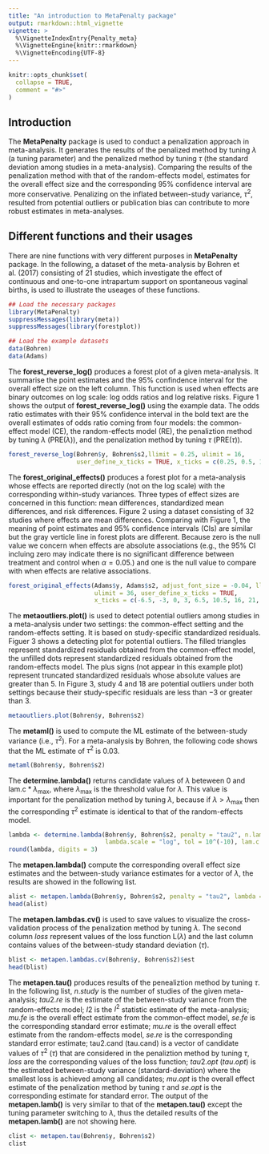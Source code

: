 ```yaml
---
title: "An introduction to MetaPenalty package"
output: rmarkdown::html_vignette
vignette: >
  %\VignetteIndexEntry{Penalty_meta}
  %\VignetteEngine{knitr::rmarkdown}
  %\VignetteEncoding{UTF-8}
---
```


```r
knitr::opts_chunk$set(
  collapse = TRUE,
  comment = "#>"
)
```

## Introduction

The **MetaPenalty** package is used to conduct a penalization approach in meta-analysis. It generates the results of the penalized method by tuning $\lambda$ (a tuning parameter) and the penalized method by tuning $\tau$ (the standard deviation among studies in a meta-analysis). Comparing the results of the penalization method with that of the random-effects model, estimates for the overall effect size and the corresponding 95% confidence interval are more conservative. Penalizing on the inflated between-study variance, $\tau^2$, resulted from potential outliers or publication bias can contribute to more robust estimates in meta-analyses.

## Different functions and their usages
There are nine functions with very different purposes in **MetaPenalty** package. In the following, a dataset of the meta-analysis by Bohren et al. (2017) consisting of 21 studies, which investigate the effect of continuous and one-to-one intrapartum support on spontaneous vaginal births, is used to illustrate the useages of these functions. 

```r
## Load the necessary packages
library(MetaPenalty)
suppressMessages(library(meta))
suppressMessages(library(forestplot))

## Load the example datasets
data(Bohren)
data(Adams)
```

The **forest_reverse_log()** produces a forest plot of a given meta-analysis. It summarise the point estimates and the 95% confindence interval for the overall effect size on the left column. This function is used when effects are binary outcomes on log scale: log odds ratios and log relative risks. Figure 1 shows the output of **forest_reverse_log()** using the example data. The odds ratio estimates with their 95% confidence interval in the bold text are the overall estimates of odds ratio coming from four models: the common-effect model (CE), the random-effects model (RE), the penaliztion method by tuning $\lambda$ (PRE($\lambda$)), and the penalization method by tuning $\tau$ (PRE($\tau$)).

```r
forest_reverse_log(Bohren$y, Bohren$s2,llimit = 0.25, ulimit = 16, 
                   user_define_x_ticks = TRUE, x_ticks = c(0.25, 0.5, 1, 2, 4, 8, 16))
```

The **forest_original_effects()** produces a forest plot for a meta-analysis whose effects are reported directly (not on the log scale) with the corresponding within-study variances. Three types of effect sizes are concerned in this function: mean differences, standardized mean differences, and risk differences. Figure 2 using a dataset consisting of 32 studies where effects are mean differences. Comparing with Figure 1, the meaning of point estimates and 95% confidence intervals (CIs) are similar but the gray verticle line in forest plots are different. Because zero is the null value we concern when effects are absolute associations (e.g., the 95% CI incluing zero may indicate there is no significant difference between treatment and control when $\alpha = 0.05$.) and one is the null value to compare with when effects are relative associations.

```r
forest_original_effects(Adams$y, Adams$s2, adjust_font_size = -0.04, llimit = -6.5,
                        ulimit = 36, user_define_x_ticks = TRUE, 
                        x_ticks = c(-6.5, -3, 0, 3, 6.5, 10.5, 16, 21, 26, 31, 36))
```

The **metaoutliers.plot()** is used to detect potential outliers among studies in a meta-analysis under two settings: the common-effect setting and the random-effects setting. It is based on study-specific standardized residuals. Figuer 3 shows a detecting plot for potential outliers. The filled triangles represent standardized residuals obtained from the common-effect model, the unfilled dots represent standardized residuals obtained from the random-effects model. The plus signs (not appear in this example plot) represent truncated standardized residuals whose absolute values are greater than 5. In Figure 3, study 4 and 18 are potential outliers under both settings because their study-specific residuals are less than $-3$ or greater than $3$.

```r
metaoutliers.plot(Bohren$y, Bohren$s2)
```

The **metaml()** is used to compute the ML estimate of the between-study variance (i.e., $\tau^2$). For a meta-analysis by Bohren, the following code shows that the ML estimate of $\tau^2$ is 0.03. 

```r
metaml(Bohren$y, Bohren$s2)
```

The **determine.lambda()** returns candidate values of $\lambda$ beteween 0 and $\text{lam.c}*\lambda_{\text{max}}$, where $\lambda_\text{max}$ is the threshold value for $\lambda$. This value is important for the penalization method by tuning $\lambda$, because if $\lambda > \lambda_{\text{max}}$ then the corresponding $\tau^2$ estimate is identical to that of the random-effects model.

```r
lambda <- determine.lambda(Bohren$y, Bohren$s2, penalty = "tau2", n.lambda = 100, 
                           lambda.scale = "log", tol = 10^(-10), lam.c = 1.2)
round(lambda, digits = 3)
```

The **metapen.lambda()** compute the corresponding overall effect size estimates and the between-study variance estimates for a vector of $\lambda$, the results are showed in the following list.

```r
alist <- metapen.lambda(Bohren$y, Bohren$s2, penalty = "tau2", lambda = lambda, tol = 10^(-10))
head(alist)
```

The **metapen.lambdas.cv()** is used to save values to visualize the cross-validation process of the penalization method by tuning $\lambda$. The second column $loss$ represent values of the loss function $\text{L}(\lambda)$ and the last column contains values of the between-study standard deviation ($\tau$).

```r
blist <- metapen.lambdas.cv(Bohren$y, Bohren$s2)$est
head(blist)
```

The **metapen.tau()** produces results of the penealiztion method by tuning $\tau$. In the following list, $n.study$ is the number of studies of the given meta-analysis; $tau2.re$ is the estimate of the between-study variance from the random-effects model; $I2$ is the $I^2$ statistic estimate of the meta-analysis; $mu.fe$ is the overall effect estimate from the common-effect model, $se.fe$ is the corresponding standard error estimate; $mu.re$ is the overall effect estimate from the random-effects model, $se.re$ is the corresponding standard error estimate; tau2.cand (tau.cand) is a vector of candidate values of $\tau^2$ ($\tau$) that are considered in the penaliztion method by tuning $\tau$, $loss$ are the corresponding values of the loss function; $tau2.opt$ ($tau.opt$) is the estimated between-study variance (standard-deviation) where the smallest loss is achieved among all candidates; $mu.opt$ is the overall effect estimate of the penalization method by tuning $\tau$ and $se.opt$ is the corresponding estimate for standard error. The output of the **metapen.lamb()** is very similar to that of the **metapen.tau()** except the tuning parameter switching to $\lambda$, thus the detailed results of the **metapen.lamb()** are not showing here.   

```r
clist <- metapen.tau(Bohren$y, Bohren$s2)
clist
```




